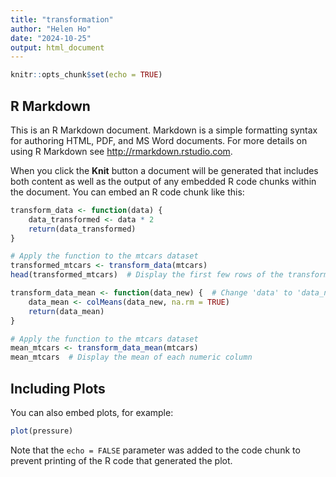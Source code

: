 ```yaml
---
title: "transformation"
author: "Helen Ho"
date: "2024-10-25"
output: html_document
---
```


```r
knitr::opts_chunk$set(echo = TRUE)
```

## R Markdown

This is an R Markdown document. Markdown is a simple formatting syntax for authoring HTML, PDF, and MS Word documents. For more details on using R Markdown see <http://rmarkdown.rstudio.com>.

When you click the **Knit** button a document will be generated that includes both content as well as the output of any embedded R code chunks within the document. You can embed an R code chunk like this:

```r
transform_data <- function(data) {
    data_transformed <- data * 2
    return(data_transformed)
}

# Apply the function to the mtcars dataset
transformed_mtcars <- transform_data(mtcars)
head(transformed_mtcars)  # Display the first few rows of the transformed dataset

transform_data_mean <- function(data_new) {  # Change 'data' to 'data_new'
    data_mean <- colMeans(data_new, na.rm = TRUE)
    return(data_mean)
}

# Apply the function to the mtcars dataset
mean_mtcars <- transform_data_mean(mtcars)
mean_mtcars  # Display the mean of each numeric column

```

## Including Plots

You can also embed plots, for example:

```r
plot(pressure)
```

Note that the `echo = FALSE` parameter was added to the code chunk to prevent printing of the R code that generated the plot.
